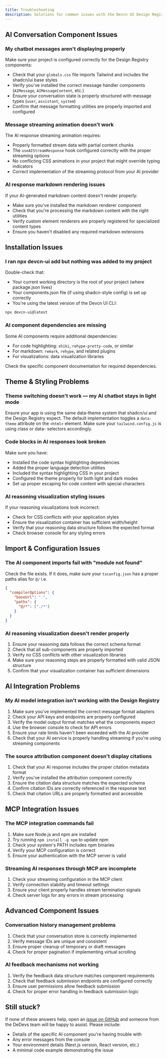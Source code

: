 ```yaml
---
title: Troubleshooting
description: Solutions for common issues with the Devcn UI Design Registry for AI chatbot interfaces.
---
```


## AI Conversation Component Issues

### My chatbot messages aren't displaying properly

Make sure your project is configured correctly for the Design Registry components:

- Check that your `globals.css` file imports Tailwind and includes the shadcn/ui base styles
- Verify you've installed the correct message handler components (`AIMessage`, `AIMessageContent`, etc.)
- Ensure your conversation state is properly structured with message types (`user`, `assistant`, `system`)
- Confirm that message formatting utilities are properly imported and configured

### Message streaming animation doesn't work

The AI response streaming animation requires:

- Properly formatted stream data with partial content chunks
- The `useAIStreamResponse` hook configured correctly with the proper streaming options
- No conflicting CSS animations in your project that might override typing indicators
- Correct implementation of the streaming protocol from your AI provider

### AI response markdown rendering issues

If your AI-generated markdown content doesn't render properly:

- Make sure you've installed the markdown renderer component
- Check that you're processing the markdown content with the right utilities
- Verify custom element renderers are properly registered for specialized content types
- Ensure you haven't disabled any required markdown extensions

## Installation Issues

### I ran npx devcn-ui add but nothing was added to my project

Double-check that:

- Your current working directory is the root of your project (where package.json lives)
- Your components.json file (if using shadcn-style config) is set up correctly
- You're using the latest version of the Devcn UI CLI:

```bash
npx devcn-ui@latest
```

### AI component dependencies are missing

Some AI components require additional dependencies:

- For code highlighting: `shiki`, `rehype-pretty-code`, or similar
- For markdown: `remark`, `rehype`, and related plugins
- For visualizations: data visualization libraries

Check the specific component documentation for required dependencies.

## Theme & Styling Problems

### Theme switching doesn't work — my AI chatbot stays in light mode

Ensure your app is using the same data-theme system that shadcn/ui and the Design Registry expect. The default implementation toggles a `data-theme` attribute on the `<html>` element. Make sure your `tailwind.config.js` is using class or data- selectors accordingly.

### Code blocks in AI responses look broken

Make sure you have:

- Installed the code syntax highlighting dependencies
- Added the proper language detection utilities
- Included the syntax highlighting CSS in your project
- Configured the theme properly for both light and dark modes
- Set up proper escaping for code content with special characters

### AI reasoning visualization styling issues

If your reasoning visualizations look incorrect:

- Check for CSS conflicts with your application styles
- Ensure the visualization container has sufficient width/height
- Verify that your reasoning data structure follows the expected format
- Check browser console for any styling errors

## Import & Configuration Issues

### The AI component imports fail with "module not found"

Check the file exists. If it does, make sure your `tsconfig.json` has a proper paths alias for `@/` i.e.

```json
{
  "compilerOptions": {
    "baseUrl": ".",
    "paths": {
      "@/*": ["./*"]
    }
  }
}
```

### AI reasoning visualization doesn't render properly

1. Ensure your reasoning data follows the correct schema format
2. Check that all sub-components are properly imported
3. Verify no CSS conflicts with other visualization libraries
4. Make sure your reasoning steps are properly formatted with valid JSON structure
5. Confirm that your visualization container has sufficient dimensions

## AI Integration Problems

### My AI model integration isn't working with the Design Registry

1. Make sure you've implemented the correct message format adapters
2. Check your API keys and endpoints are properly configured
3. Verify the model output format matches what the components expect
4. Use the browser console to check for API errors
5. Ensure your rate limits haven't been exceeded with the AI provider
6. Check that your AI service is properly handling streaming if you're using streaming components

### The source attribution component doesn't display citations

1. Check that your AI response includes the proper citation metadata format
2. Verify you've installed the attribution component correctly
3. Ensure the citation data structure matches the expected schema
4. Confirm citation IDs are correctly referenced in the response text
5. Check that citation URLs are properly formatted and accessible

## MCP Integration Issues

### The MCP integration commands fail

1. Make sure Node.js and npm are installed
2. Try running `npm install -g npm` to update npm
3. Check your system's PATH includes npm binaries
4. Verify your MCP configuration is correct
5. Ensure your authentication with the MCP server is valid

### Streaming AI responses through MCP are incomplete

1. Check your streaming configuration in the MCP client
2. Verify connection stability and timeout settings
3. Ensure your client properly handles stream termination signals
4. Check server logs for any errors in stream processing

## Advanced Component Issues

### Conversation history management problems

1. Check that your conversation store is correctly implemented
2. Verify message IDs are unique and consistent
3. Ensure proper cleanup of temporary or draft messages
4. Check for proper pagination if implementing virtual scrolling

### AI feedback mechanisms not working

1. Verify the feedback data structure matches component requirements
2. Check that feedback submission endpoints are configured correctly
3. Ensure user permissions allow feedback submission
4. Check for proper error handling in feedback submission logic

## Still stuck?

If none of these answers help, open an [issue on GitHub](https://github.com/DeDevsClub/design-registry-starter/issues) and someone from the DeDevs team will be happy to assist. Please include:

- Details of the specific AI component you're having trouble with
- Any error messages from the console
- Your environment details (Next.js version, React version, etc.)
- A minimal code example demonstrating the issue
